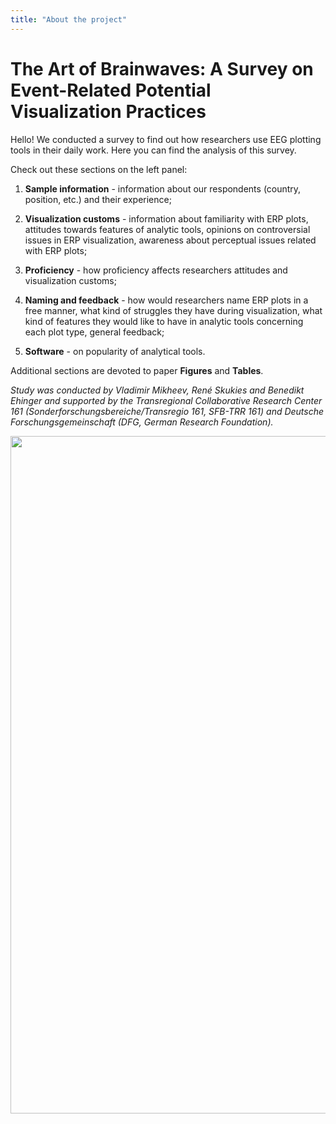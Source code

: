 ```yaml
---
title: "About the project"
---
```


# **The Art of Brainwaves: A Survey on Event-Related Potential Visualization Practices**

Hello! We conducted a survey to find out how researchers use EEG plotting tools in their daily work. Here you can find the analysis of this survey.

Check out these sections on the left panel:

1.  **Sample information** - information about our respondents (country, position, etc.) and their experience;

2.  **Visualization customs** - information about familiarity with ERP plots, attitudes towards features of analytic tools, opinions on controversial issues in ERP visualization, awareness about perceptual issues related with ERP plots;

3.  **Proficiency** - how proficiency affects researchers attitudes and visualization customs;

4.  **Naming and feedback** - how would researchers name ERP plots in a free manner, what kind of struggles they have during visualization, what kind of features they would like to have in analytic tools concerning each plot type, general feedback;

5.  **Software** - on popularity of analytical tools.

Additional sections are devoted to paper **Figures** and **Tables**.

*Study was conducted by Vladimir Mikheev, René Skukies and Benedikt Ehinger and supported by the Transregional Collaborative Research Center 161 (Sonderforschungsbereiche/Transregio 161, SFB-TRR 161) and Deutsche Forschungsgemeinschaft (DFG, German Research Foundation).*

![](../images/logos_combined.jpg){width="1084"}

